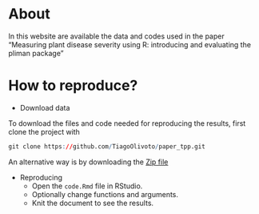 # About {-}
In this website are available the data and codes used in the paper "Measuring plant disease severity using R: introducing and evaluating the pliman package"


# How to reproduce? {-}

* Download data

To download the files and code needed for reproducing the results, first clone the project with

```r
git clone https://github.com/TiagoOlivoto/paper_tpp.git
```


An alternative way is by downloading the [Zip file](https://github.com/TiagoOlivoto/paper_tpp/archive/refs/heads/main.zip)

* Reproducing
   - Open the `code.Rmd` file in RStudio.
   - Optionally change functions and arguments.
   - Knit the document to see the results.
